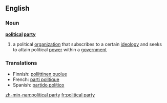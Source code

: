==English==
===Noun===
{{wikipedia}}
'''[[political]] [[party]]'''
# a political [[organization]] that subscribes to a certain [[ideology]] and seeks to attain political [[power]] within a [[government]]
===Translations===
*Finnish: [[poliittinen puolue]]
*French: [[parti politique]]
*Spanish: [[partido político]]

[[zh-min-nan:political party]]
[[fr:political party]]